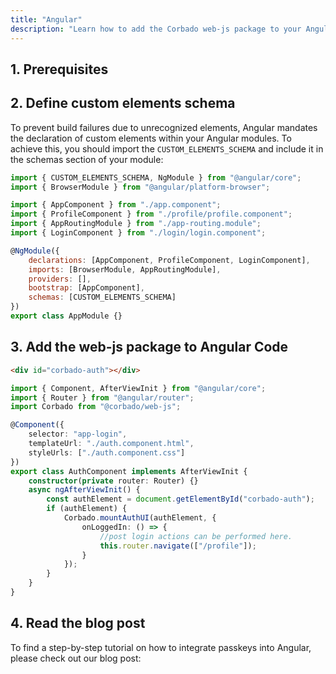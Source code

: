 ```yaml
---
title: "Angular"
description: "Learn how to add the Corbado web-js package to your Angular application."
---
```



## 1. Prerequisites

<Prerequisites />

## 2. Define custom elements schema

To prevent build failures due to unrecognized elements, Angular mandates the declaration of custom elements within your Angular modules. To achieve this, you should import the `CUSTOM_ELEMENTS_SCHEMA` and include it in the schemas section of your module:

```javascript app.module.ts
import { CUSTOM_ELEMENTS_SCHEMA, NgModule } from "@angular/core";
import { BrowserModule } from "@angular/platform-browser";

import { AppComponent } from "./app.component";
import { ProfileComponent } from "./profile/profile.component";
import { AppRoutingModule } from "./app-routing.module";
import { LoginComponent } from "./login/login.component";

@NgModule({
    declarations: [AppComponent, ProfileComponent, LoginComponent],
    imports: [BrowserModule, AppRoutingModule],
    providers: [],
    bootstrap: [AppComponent],
    schemas: [CUSTOM_ELEMENTS_SCHEMA]
})
export class AppModule {}
```

## 3. Add the web-js package to Angular Code

<CodeGroup>

```html login.component.html
<div id="corbado-auth"></div>
```

```ts login.component.ts
import { Component, AfterViewInit } from "@angular/core";
import { Router } from "@angular/router";
import Corbado from "@corbado/web-js";

@Component({
    selector: "app-login",
    templateUrl: "./auth.component.html",
    styleUrls: ["./auth.component.css"]
})
export class AuthComponent implements AfterViewInit {
    constructor(private router: Router) {}
    async ngAfterViewInit() {
        const authElement = document.getElementById("corbado-auth");
        if (authElement) {
            Corbado.mountAuthUI(authElement, {
                onLoggedIn: () => {
                    //post login actions can be performed here.
                    this.router.navigate(["/profile"]);
                }
            });
        }
    }
}
```

</CodeGroup>

## 4. Read the blog post

To find a step-by-step tutorial on how to integrate passkeys into Angular, please check out our blog post:

<Card href="https://www.corbado.com/blog/angular-passkeys">
    <Blogpost title="Building an Angular Passkey Login with TypeScript" />
</Card>

